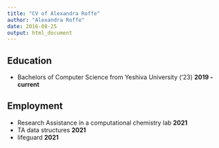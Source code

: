 ---
title: "CV of Alexandra Roffe"
author: "Alexandra Roffe"
date: 2016-08-25
output: html_document
---

## Education 
- Bachelors of Computer Science from Yeshiva University ('23) **2019 - current **

## Employment 
- Research Assistance in a computational chemistry lab **2021**
- TA data structures **2021**
- lifeguard **2021**
